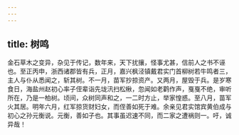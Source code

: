```yaml
---
---
---
```

title: 树鸣
---




金石草木之变异，杂见于传记，数年来，天下扰攘，怪事尤甚，信前人之书不诬也。至正丙申，浙西诸郡皆有兵，正月，嘉兴枫泾镇戴君实门首柳树若牛鸣者三，主人与仆从悉闻之，斩其树。不一月，苗军抄掠资产。又两月，屋毁于兵。是岁寒食日，海盐州赵初心率子侄辈诣先垅汛扫松楸，忽闻如老鹳作声，戛戛不绝，审听所在，乃是一柏树。顷间，众树同声和之，一二时方止，举家惶惑。至八月，苗军火其居。明年六月，红军掠货财妇女，而侄善如死于难。余亲见君实馆宾黄伯成与初心之孙元衡说。元衡，善如子也。其事虽迟速不同，而二家之遭祸则一。吁，诚异哉！